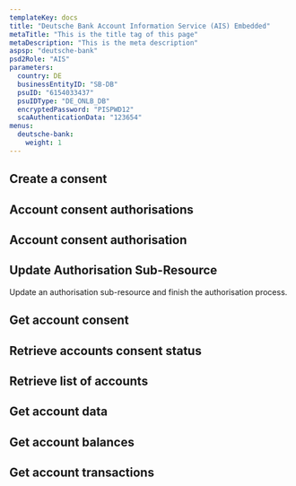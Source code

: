 ```yaml
---
templateKey: docs
title: "Deutsche Bank Account Information Service (AIS) Embedded"
metaTitle: "This is the title tag of this page"
metaDescription: "This is the meta description"
aspsp: "deutsche-bank"
psd2Role: "AIS"
parameters:
  country: DE
  businessEntityID: "SB-DB"
  psuID: "6154033437"
  psuIDType: "DE_ONLB_DB"
  encryptedPassword: "PISPWD12"
  scaAuthenticationData: "123654"
menus:
  deutsche-bank: 
    weight: 1
---
```







  <step>

  ## Create a consent

  <StepCreateAccountConsent />
  </step>
  <step>

  ## Account consent authorisations

  <StepAccountConsentAuthorisations/>
  </step>
  <step>

  ## Account consent authorisation

  <StepAccountConsentAuthorisation/>
  </step>
  <step>

  ## Update Authorisation Sub-Resource
  Update an authorisation sub-resource and finish the authorisation process.

  <StepAccountConsentPutAuthorisation/>
  </step>
  <step>

  ## Get account consent

  <StepGetAccountConsent/>
  </step>
  <step>

  ## Retrieve accounts consent status

  <AccountConsentStatus/>
  </step>
  <step>

  ## Retrieve list of accounts

  <StepAccounts/>
  </step>
  <step>

  ## Get account data

  <StepAccount/>
  </step>
  <step>

  ## Get account balances

  <StepBalances/>
  </step>
  <step>

  ## Get account transactions

  <StepTransactions/>
  </step>
